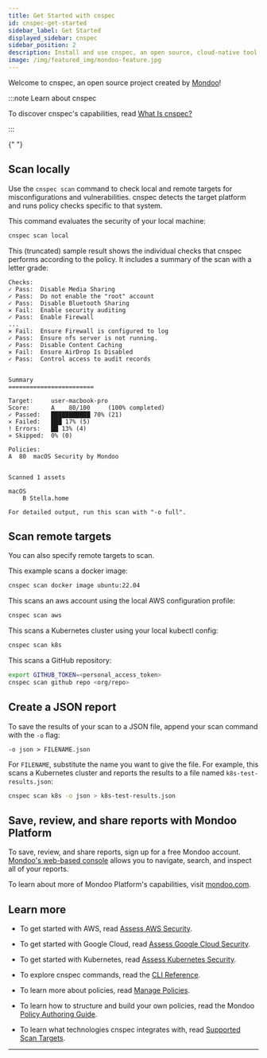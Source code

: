 ```yaml
---
title: Get Started with cnspec
id: cnspec-get-started
sidebar_label: Get Started
displayed_sidebar: cnspec
sidebar_position: 2
description: Install and use cnspec, an open source, cloud-native tool for securing your full stack
image: /img/featured_img/mondoo-feature.jpg
---
```


Welcome to cnspec, an open source project created by [Mondoo](https://mondoo.com)!

:::note Learn about cnspec

To discover cnspec's capabilities, read [What Is cnspec?](/cnspec/cnspec-about)

:::


<Partial />{" "}

## Scan locally

Use the `cnspec scan` command to check local and remote targets for misconfigurations and vulnerabilities. cnspec detects the target platform and runs policy checks specific to that system.

This command evaluates the security of your local machine:

```bash
cnspec scan local
```

This (truncated) sample result shows the individual checks that cnspec performs according to the policy. It includes a summary of the scan with a letter grade:

```
Checks:
✓ Pass:  Disable Media Sharing
✓ Pass:  Do not enable the "root" account
✓ Pass:  Disable Bluetooth Sharing
✕ Fail:  Enable security auditing
✓ Pass:  Enable Firewall
...
✕ Fail:  Ensure Firewall is configured to log
✓ Pass:  Ensure nfs server is not running.
✓ Pass:  Disable Content Caching
✕ Fail:  Ensure AirDrop Is Disabled
✓ Pass:  Control access to audit records


Summary
========================

Target:     user-macbook-pro
Score:      A    80/100     (100% completed)
✓ Passed:   ███████████ 70% (21)
✕ Failed:   ███ 17% (5)
! Errors:   ██ 13% (4)
» Skipped:  0% (0)

Policies:
A  80  macOS Security by Mondoo


Scanned 1 assets

macOS
    B Stella.home

For detailed output, run this scan with "-o full".
```

## Scan remote targets

You can also specify remote targets to scan.

This example scans a docker image:

```bash
cnspec scan docker image ubuntu:22.04
```

This scans an aws account using the local AWS configuration profile:

```bash
cnspec scan aws
```

This scans a Kubernetes cluster using your local kubectl config:

```bash
cnspec scan k8s
```

This scans a GitHub repository:

```bash
export GITHUB_TOKEN=<personal_access_token>
cnspec scan github repo <org/repo>
```

## Create a JSON report

To save the results of your scan to a JSON file, append your scan command with the `-o` flag:

```
-o json > FILENAME.json
```

For `FILENAME`, substitute the name you want to give the file. For example, this scans a Kubernetes cluster and reports the results to a file named `k8s-test-results.json`:

```bash
cnspec scan k8s -o json > k8s-test-results.json
```

## Save, review, and share reports with Mondoo Platform

To save, review, and share reports, sign up for a free Mondoo account. [Mondoo's web-based console](https://console.mondoo.com/) allows you to navigate, search, and inspect all of your reports.

To learn about more of Mondoo Platform's capabilities, visit [mondoo.com](https://mondoo.com).

## Learn more

- To get started with AWS, read [Assess AWS Security](/cnspec/cloud/aws).

- To get started with Google Cloud, read [Assess Google Cloud Security](/cnspec/cloud/gcp/).

- To get started with Kubernetes, read [Assess Kubernetes Security](/cnspec/cloud/k8s/).

- To explore cnspec commands, read the [CLI Reference](/cnspec/cli/cnspec).

- To learn more about policies, read [Manage Policies](/cnspec/cnspec-policies).

- To learn how to structure and build your own policies, read the Mondoo [Policy Authoring Guide](/cnspec/cnspec-policies/write/).

- To learn what technologies cnspec integrates with, read [Supported Scan Targets](/cnspec/cnspec-supported).

---
